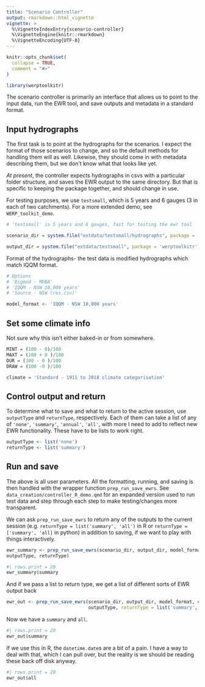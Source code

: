 ```yaml
---
title: "Scenario Controller"
output: rmarkdown::html_vignette
vignette: >
  %\VignetteIndexEntry{scenario-controller}
  %\VignetteEngine{knitr::rmarkdown}
  %\VignetteEncoding{UTF-8}
---
```


```r
knitr::opts_chunk$set(
  collapse = TRUE,
  comment = "#>"
)
```

```r
library(werptoolkitr)
```

The scenario controller is primarily an interface that allows us to point to the input data, run the EWR tool, and save outputs and metadata in a standard format.

## Input hydrographs
The first task is to point at the hydrographs for the scenarios. I expect the format of those scenarios to change, and so the default methods for handling them will as well. Likewise, they should come in with metadata describing them, but we don't know what that looks like yet.

*At present*, the controller expects hydrographs in csvs with a particular folder structure, and saves the EWR output to the same directory. But that is specific to keeping the package together, and should change in use.

For testing purposes, we use `testsmall`, which is 5 years and 6 gauges (3 in each of two catchments). For a more extended demo, see `WERP_toolkit_demo`.

```r
# 'testsmall' is 5 years and 6 gauges, fast for testing the ewr tool

scenario_dir = system.file("extdata/testsmall/hydrographs", package = 'werptoolkitr')

output_dir = system.file("extdata/testsmall", package = 'werptoolkitr')
```

Format of the hydrographs- the test data is modified hydrographs which match IQQM format.

```r
# Options
# 'Bigmod - MDBA'
# 'IQQM - NSW 10,000 years'
# 'Source - NSW (res.csv)'

model_format <- 'IQQM - NSW 10,000 years'
```

## Set some climate info

Not sure why this isn't either baked-in or from somewhere.

```r
MINT = (100 - 0)/100
MAXT = (100 + 0 )/100
DUR = (100 - 0 )/100
DRAW = (100 -0 )/100

climate = 'Standard - 1911 to 2018 climate categorisation'
```

## Control output and return
To determine what to save and what to return to the active session, use `outputType` and `returnType`, respectively. Each of them can take a list of any of `'none'`, `'summary'`, `'annual'`, `'all'`, with more I need to add to reflect new EWR functionality.
These have to be lists to work right.

```r
outputType <- list('none')
returnType <- list('summary')
```


## Run and save
The above is all user parameters. All the formatting, running, and saving is then handled with the wrapper function `prep_run_save_ewrs`.
See `data_creation/controller_R_demo.qmd` for an expanded version used to run test data and step through each step to make testing/changes more transparent.

We can ask `prep_run_save_ewrs` to return any of the outputs to the current session (e.g. `returnType = list('summary', 'all')` in R or `returnType = ['summary', 'all]` in python) in addition to saving, if we want to play with things interactively.

```r
ewr_summary <- prep_run_save_ewrs(scenario_dir, output_dir, model_format, climate,
outputType, returnType)
```

```r
#| rows.print = 20
ewr_summary$summary
```

And if we pass a list to return type, we get a list of different sorts of EWR output back

```r
ewr_out <- prep_run_save_ewrs(scenario_dir, output_dir, model_format, climate,
                              outputType, returnType = list('summary', 'all'))
```

Now we have a `summary` and `all`.
```r
#| rows.print = 20
ewr_out$summary
```
If we use this in R, the `datetime.date`s are a bit of a pain. I have a way to deal with that, which I can pull over, but the reality is we should be reading these back off disk anyway. 

```r
#| rows.print = 20
ewr_out$all
```
